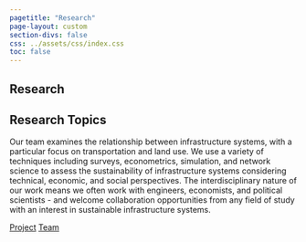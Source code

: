 ```yaml
---
pagetitle: "Research"
page-layout: custom
section-divs: false
css: ../assets/css/index.css
toc: false
---
```


::: {.hero-banner}

::: {.content-block}

::: {.hero-text}

# Research


## Research Topics
Our team examines the relationship between infrastructure systems, with a particular focus on transportation and land use. We use a variety of techniques including surveys, econometrics, simulation, and network science to assess the sustainability of infrastructure systems considering technical, economic, and social perspectives. The interdisciplinary nature of our work means we often work with engineers, economists, and political scientists - and welcome collaboration opportunities from any field of study with an interest in sustainable infrastructure systems.

::: {.hero-buttons}
[Project](projects.qmd){.btn-action-primary .btn-action .btn .btn-success .btn-lg role="button" #btn-hero-primary}
[Team](team/research-team.qmd){#btn-guide .btn-action .btn .btn-info .btn-lg role="button" #btn-hero-secondary}


::: 
:::

::: 
:::